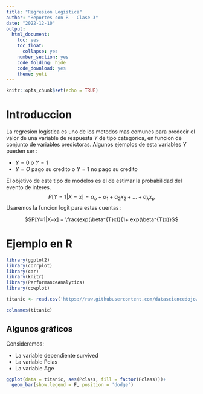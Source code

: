 ---
title: "Regresion Logistica"
author: "Reportes con R - Clase 3"
date: "2022-12-10"
output:
  html_document:
    toc: yes
    toc_float:
      collapse: yes
    number_section: yes
    code_folding: hide
    code_download: yes
    theme: yeti
---

```{r setup, include=FALSE}
knitr::opts_chunk$set(echo = TRUE)
```

# Introduccion

La regresion logistica es uno de los metodos mas comunes para predecir el valor de una variable de respuesta $Y$ de tipo categorica, en funcion de conjunto de variables predictoras. Algunos ejemplos de esta variables $Y$ pueden ser  :

* $Y=0$ o $Y=1$
* $Y=O$ pago su credito o $Y=1$ no pago su credito

El objetivo de este tipo de modelos es el de estimar la probabilidad del evento de interes.
$$P[Y=1 | X=x]= \alpha_o+\alpha_1+\alpha_2x_2+...+\alpha_kx_p$$
Usaremos la funcion logit para estas cuentas :

$$P[Y=1|X=x] = \frac{exp(\beta^{T}x)}{1+ exp(\beta^{T}x)}$$

# Ejemplo en R

```{r CargaLibrerias,eval = TRUE,message=F}
library(ggplot2)
library(corrplot)
library(car)
library(knitr)
library(PerformanceAnalytics)
library(cowplot)
```

```{r CargarDatos, include=T}
titanic <- read.csv('https://raw.githubusercontent.com/datasciencedojo/datasets/master/titanic.csv')

colnames(titanic)

```

## Algunos gráficos
Consideremos:

* La variable dependiente survived
* La variable Pclas
* La variable Age

```{r PrimerGrafico}
ggplot(data = titanic, aes(Pclass, fill = factor(Pclass)))+
  geom_bar(show.legend = F, position = 'dodge')
```






















